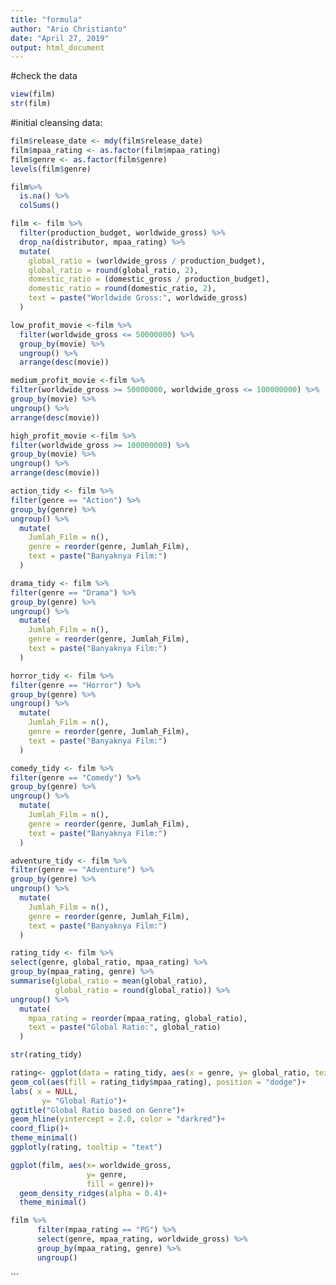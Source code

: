 ---
title: "formula"
author: "Ario Christianto"
date: "April 27, 2019"
output: html_document
---

#check the data
```{r}
view(film)
str(film)
```


#initial cleansing data:
```{r}
film$release_date <- mdy(film$release_date)
film$mpaa_rating <- as.factor(film$mpaa_rating)
film$genre <- as.factor(film$genre)
levels(film$genre)
```

```{r}
film%>% 
  is.na() %>% 
  colSums()
```

```{r}
film <- film %>% 
  filter(production_budget, worldwide_gross) %>%
  drop_na(distributor, mpaa_rating) %>% 
  mutate(
    global_ratio = (worldwide_gross / production_budget),
    global_ratio = round(global_ratio, 2),
    domestic_ratio = (domestic_gross / production_budget),
    domestic_ratio = round(domestic_ratio, 2),
    text = paste("Worldwide Gross:", worldwide_gross)
  )
```

```{r}
low_profit_movie <-film %>% 
  filter(worldwide_gross <= 50000000) %>% 
  group_by(movie) %>% 
  ungroup() %>% 
  arrange(desc(movie)) 
```

```{r}
medium_profit_movie <-film %>% 
filter(worldwide_gross >= 50000000, worldwide_gross <= 100000000) %>% 
group_by(movie) %>% 
ungroup() %>% 
arrange(desc(movie)) 
```

```{r}
high_profit_movie <-film %>% 
filter(worldwide_gross >= 100000000) %>% 
group_by(movie) %>% 
ungroup() %>% 
arrange(desc(movie))
```


```{r}
action_tidy <- film %>% 
filter(genre == "Action") %>% 
group_by(genre) %>% 
ungroup() %>% 
  mutate(
    Jumlah_Film = n(),
    genre = reorder(genre, Jumlah_Film),
    text = paste("Banyaknya Film:")
  )
```

```{r}
drama_tidy <- film %>% 
filter(genre == "Drama") %>% 
group_by(genre) %>% 
ungroup() %>% 
  mutate(
    Jumlah_Film = n(),
    genre = reorder(genre, Jumlah_Film),
    text = paste("Banyaknya Film:")
  )
```

```{r}
horror_tidy <- film %>% 
filter(genre == "Horror") %>% 
group_by(genre) %>% 
ungroup() %>% 
  mutate(
    Jumlah_Film = n(),
    genre = reorder(genre, Jumlah_Film),
    text = paste("Banyaknya Film:")
  )
```

```{r}
comedy_tidy <- film %>% 
filter(genre == "Comedy") %>% 
group_by(genre) %>% 
ungroup() %>% 
  mutate(
    Jumlah_Film = n(),
    genre = reorder(genre, Jumlah_Film),
    text = paste("Banyaknya Film:")
  )
```

```{r}
adventure_tidy <- film %>% 
filter(genre == "Adventure") %>% 
group_by(genre) %>% 
ungroup() %>% 
  mutate(
    Jumlah_Film = n(),
    genre = reorder(genre, Jumlah_Film),
    text = paste("Banyaknya Film:")
  )
```


```{r}
rating_tidy <- film %>%
select(genre, global_ratio, mpaa_rating) %>% 
group_by(mpaa_rating, genre) %>% 
summarise(global_ratio = mean(global_ratio),
          global_ratio = round(global_ratio)) %>% 
ungroup() %>% 
  mutate(
    mpaa_rating = reorder(mpaa_rating, global_ratio),
    text = paste("Global Ratio:", global_ratio)
  )
```

```{r}
str(rating_tidy)
```


```{r}
rating<- ggplot(data = rating_tidy, aes(x = genre, y= global_ratio, text = text))+
geom_col(aes(fill = rating_tidy$mpaa_rating), position = "dodge")+
labs( x = NULL,
       y= "Global Ratio")+
ggtitle("Global Ratio based on Genre")+
geom_hline(yintercept = 2.0, color = "darkred")+
coord_flip()+
theme_minimal()
ggplotly(rating, tooltip = "text")
```


```{r}
ggplot(film, aes(x= worldwide_gross,
                 y= genre,
                 fill = genre))+
  geom_density_ridges(alpha = 0.4)+
  theme_minimal()
```




```{r}
film %>%
      filter(mpaa_rating == "PG") %>% 
      select(genre, mpaa_rating, worldwide_gross) %>% 
      group_by(mpaa_rating, genre) %>% 
      ungroup()
```
























```

